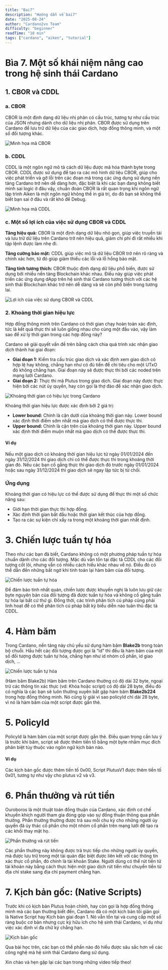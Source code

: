 ```yaml
---
title: "Bai7"
description: "Hướng dẫn về bai7"
date: "2025-08-24"
author: "Cardano2vn Team"
difficulty: "beginner"
readTime: "10 min"
tags: ["cardano", "aiken", "tutorial"]
---
```


# Bìa 7. Một số khái niệm nâng cao trong hệ sinh thái Cardano

## 1. CBOR và CDDL

### a. CBOR

CBOR là một định dạng dữ liệu nhị phân có cấu trúc, tương tự như cấu trúc của
JSON nhưng dành cho dữ liệu nhị phân. CBOR được sử dụng trên Cardano để lưu trữ
dữ liệu của các giao dịch, hợp đồng thông minh, và một số đối tượng khác.

![Minh họa mã CBOR](./img/Bai7/img1.png)

### b. CDDL

CDDL là một ngôn ngữ mô tả cách dữ liệu được mã hóa thành byte trong CBOR. CDDL
được sử dụng để tạo ra các mô hình dữ liệu CBOR, giúp cho việc phát triển và gỡ
lỗi trên các đoạn mã trong các ứng dụng sử dụng nền tảng Cardano trở nên dễ dàng
hơn, đặc biệt là khi các bạn đang không biết mình sai logic ở đâu vậy, chuẩn
đoán CBOR là rất quan trọng khi ngôn ngữ lập trình Aiken là một ngôn ngữ không
thể in giá trị, do đó bạn sẽ không thể biết bạn sai ở đâu và rất khó để Debug.

![Minh họa mã CDDL](./img/Bai7/img2.png)

### c. Một số lợi ích của việc sử dụng CBOR và CDDL

**Tăng hiệu quả:** CBOR là một định dạng dữ liệu nhỏ gọn, giúp việc truyền tải và
lưu trữ dữ liệu trên Cardano trở nên hiệu quả, giảm chi phí đi rất nhiều khi tập
lệnh được làm nhẹ đi.

**Tăng cường bảo mật:** CDDL giúp việc mô tả dữ liệu CBOR trở nên rõ ràng và chính
xác hơn, từ đó giúp giảm thiểu các lỗi và lỗ hổng bảo mật.

**Tăng tính tương thích:** CBOR thuộc định dạng dữ liệu phổ biến, được sử dụng bởi
nhiều nền tảng Blockchain khác nhau. Điều này giúp việc phát triển các ứng dụng
dApp trên hệ sinh thái Cardano tương thích với các hệ sinh thái Blockchain khác
trở nên dễ dàng và sẽ còn phổ biến trong tương lai.

![Lợi ích của việc sử dụng CBOR và CDDL](./img/Bai7/img3.png)

### 2. Khoảng thời gian hiệu lực

Hợp đồng thông minh trên Cardano có thời gian chạy hoàn toàn xác định, tức là
kết quả thực thi sẽ luôn giống nhau cho cùng một đầu vào, vậy làm sao để xử lý
thời gian trong các hợp đồng này?

Cardano sẽ giải quyết vấn đề trên bằng cách chia quá trình xác nhận giao dịch
thành hai giai đoạn:

- **Giai đoạn 1:** Kiểm tra cấu trúc giao dịch và xác định xem giao dịch có hợp lệ
  hay không, chẳng hạn như có đủ tiền để chi tiêu cho một UTxO đó không chẳng
  hạn. Giai đoạn này sẽ được thực thi bởi các noded trên mạng lưới Cardano.
- **Giai đoạn 2:** Thực thi mã Plutus trong giao dịch. Giai đoạn này được thực
  hiện bởi các nút ủy quyền, hay còn gọi là thợ đào để xác nhận giao dịch.

![Khoảng thời gian có hiệu lực trong Cardano](./img/Bai7/img4.jpg)

Khoảng thời gian hiệu lực được xác định bởi 2 giá trị:

- **Lower bound:** Chính là cận dưới của khoảng thời gian này. Lower bound xác định
  thời điểm sớm nhất mà giao dịch có thể được thực thi.
- **Upper bound:** Chính là cận trên của khoảng thời gian này. Upper bound xác định
  thời điểm muộn nhất mà giao dịch có thể được thực thi.

#### Ví dụ

Nếu một giao dịch có khoảng thời gian hiệu lực từ ngày 01/01/2024 đến ngày
31/12/2024 thì giao dịch chỉ có thể được thực thi trong khoảng thời gian đó. Nếu
các bạn cố gắng thực thi giao dịch đó trước ngày 01/01/2024 hoặc sau ngày
31/12/2024 thì giao dịch sẽ ngay lập tức bị từ chối.

### Ứng dụng

Khoảng thời gian có hiệu lực có thể được sử dụng để thực thi một số chức năng
sau:

- Giới hạn thời gian thực thi hợp đồng.
- Xác định thời gian bắt đầu hoặc thời gian kết thúc của hợp đồng.
- Tạo ra các sự kiện chỉ xẩy ra trong một khoảng thời gian nhất định.

# 3. Chiến lược tuần tự hóa

Theo như các bạn đã biết, Cardano không có một phương pháp tuần tự hóa chuẩn
dành cho các đối tượng. Mặc dù vẫn tồn tại đặc tả CDDL cho các đối tượng cốt
lõi, nhưng vẫn có nhiều cách hiểu khác nhau về nó. Điều đó có thể dẫn đến những
bất ngờ khi tính toán lại hàm băm của đối tượng.

![Chiến lược tuần tự hóa](./img/Bai7/img5.webp)

Để đảm bảo tính nhất quán, chiến lược được khuyến nghị là luôn lưu giữ các byte
nguyên bản của đối tượng đã được tuần tự hóa và không cố gắng tuần tự hóa lại
bất cứ thứ gì. Đồng thời, các trình phân tích cú pháp cũng phải linh hoạt để có
thể phân tích cú pháp bất kỳ biểu diễn nào tuân thủ đặc tả CDDL.

# 4. Hàm băm

Trong Cardano, nền tảng này chủ yếu sử dụng hàm băm **Blake2b** trong toàn bộ
chuỗi. Hầu hết các đối tượng được gọi là “id” thì đều là hàm băm của một số đối
tượng được tuần tự hóa, chẳng hạn như id nhóm cổ phần, id giao dịch, …

![Chiến lược tuần tự hóa](./img/Bai7/img6.jpg)

(Hàm băm Blake2b) Hàm băm trên Cardano thường có độ dài 32 byte, ngoại trừ các
thông tin xác thực (vd: Khóa hoặc script) có độ dài 28 byte, điều đó có nghĩa là
các bạn sẽ luôn thường xuyên bắt gặp hàm băm **Blake2b224** trong hợp đồng thông
minh. Nó cũng lý giải vì sao policyId chỉ dài 28 byte, vì nó là hàm băm của một
script được gắn thẻ.

# 5. PolicyId

PolicyId là hàm băm của một script được gắn thẻ. Điều quan trọng cần lưu ý là
trước khi băm, script sẽ được thêm tiền tố bằng một byte nhằm mục đích phân biệt
tùy thuộc vào ngôn ngữ kịch bản nào.

#### Ví dụ

Các kịch bản gốc được thêm tiền tố 0x00, Script PlutusV1 được thêm tiền tố 0x01,
tương tự như vậy cho plutus v2 và v3.

# 6. Phần thưởng và rút tiền

Ouroboros là một thuật toán đồng thuận của Cardano, xác định cơ chế khuyến khích
người tham gia đóng góp vào sự đồng thuận thông qua phần thưởng. Phần thưởng
thường được trả sau mỗi chu kỳ cho những người ủy quyền đã ủy thác cổ phần cho
một nhóm cổ phần trên mạng lưới để tạo ra các khối thay mặt họ.

![Phần thưởng và rút tiền](./img/Bai7/img7.png)

Các phần thưởng này không được trả trực tiếp cho những người ủy quyền, mà được
lưu trữ trong một tài quản đặc biệt được liên kết với các thông tin xác thực cổ
phần, đó chính là tài khoản Stake. Người dùng có thể rút tiền từ tài khoản này
bằng cách thực hiện một giao dịch rút tiền như chuyển tiền từ địa chỉ stake sang
địa chỉ payment chẳng hạn.

# 7. Kịch bản gốc: (Native Scripts)

Trước khi có kịch bản Plutus hoàn chỉnh, hay còn gọi là hợp đồng thông minh mà
các bạn thường biết đến, Cardano đã có một kịch bản tối giản gọi là Native
Script hay Kịch bản giai đoạn 1. Nó vẫn tồn tại và cung cấp một số ràng buộc cơ
bản nhưng cực kỳ hữu ích cho hệ sinh thái Cardano, ví dụ như việc xác định ví đa
chữ ký chẳng hạn.

![Kịch bản gốc](./img/Bai7/img8.jpeg)

Qua bài học trên, các bạn có thể phần nào đó hiểu được sâu sắc hơn về các công
nghệ mà hệ sinh thái Cardano đang sử dụng.

Xin chào và hẹn gặp lại các bạn trong những video tiếp theo!
